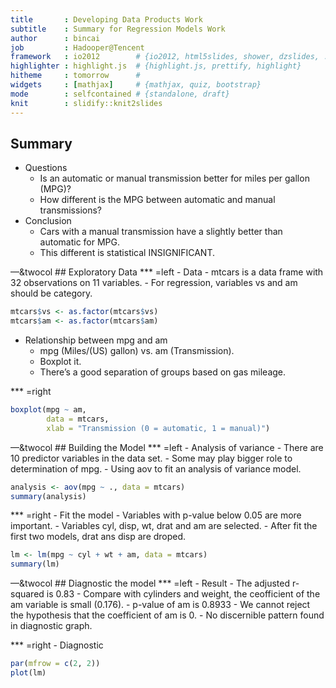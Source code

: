 ```yaml
---
title       : Developing Data Products Work
subtitle    : Summary for Regression Models Work
author      : bincai
job         : Hadooper@Tencent
framework   : io2012        # {io2012, html5slides, shower, dzslides, ...}
highlighter : highlight.js  # {highlight.js, prettify, highlight}
hitheme     : tomorrow      # 
widgets     : [mathjax]     # {mathjax, quiz, bootstrap}
mode        : selfcontained # {standalone, draft}
knit        : slidify::knit2slides
---
```


## Summary
- Questions
  - Is an automatic or manual transmission better for miles per gallon (MPG)?
  - How different is the MPG between automatic and manual transmissions?
- Conclusion
  - Cars with a manual transmission have a slightly better than automatic for MPG.
  - This different is statistical INSIGNIFICANT.

---&twocol
## Exploratory Data
*** =left
- Data
  - mtcars is a data frame with 32 observations on 11 variables.
  - For regression, variables vs and am should be category.
```r
mtcars$vs <- as.factor(mtcars$vs)
mtcars$am <- as.factor(mtcars$am)
```
- Relationship between mpg and am
	- mpg (Miles/(US) gallon) vs. am (Transmission).
  - Boxplot it.
  - There's a good separation of groups based on gas mileage.

*** =right


```r
boxplot(mpg ~ am, 
        data = mtcars, 
        xlab = "Transmission (0 = automatic, 1 = manual)")
```

---&twocol
## Building the Model
*** =left
- Analysis of variance
	- There are 10 predictor variables in the data set.
	- Some may play bigger role to determination of mpg.
	- Using aov to fit an analysis of variance model.
```r
analysis <- aov(mpg ~ ., data = mtcars)
summary(analysis)
```

*** =right
- Fit the model
	- Variables with p-value below 0.05 are more important.
	- Variables cyl, disp, wt, drat and am are selected.
	- After fit the first two models, drat ans disp are droped. 
```r
lm <- lm(mpg ~ cyl + wt + am, data = mtcars)
summary(lm)
```

---&twocol
## Diagnostic the model
*** =left
- Result
	- The adjusted r-squared is 0.83
	- Compare with cylinders and weight, the ceofficient of the am variable is small (0.176).
	- p-value of am is 0.8933
	- We cannot reject the hypothesis that the coefficient of am is 0.
	- No discernible pattern found in diagnostic graph.
	
*** =right
- Diagnostic
```r
par(mfrow = c(2, 2))
plot(lm)
```
